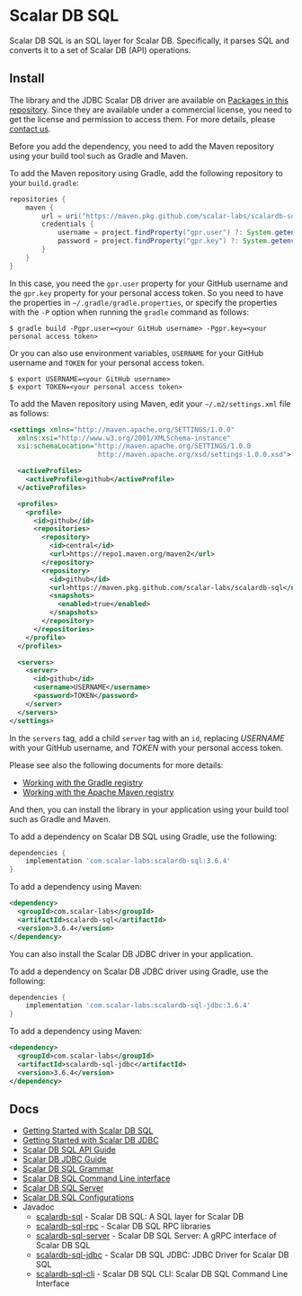 # Scalar DB SQL

<!-- commented out for now since it's private
[![CI](https://github.com/scalar-labs/scalardb-sql/actions/workflows/ci.yaml/badge.svg)](https://github.com/scalar-labs/scalardb-sql/actions/workflows/ci.yaml)
-->

Scalar DB SQL is an SQL layer for Scalar DB.
Specifically, it parses SQL and converts it to a set of Scalar DB (API) operations.

## Install

The library and the JDBC Scalar DB driver are available on [Packages in this repository](https://github.com/orgs/scalar-labs/packages?repo_name=scalardb-sql).
Since they are available under a commercial license, you need to get the license and permission to access them.
For more details, please [contact us](https://scalar-labs.com/contact_us/).

Before you add the dependency, you need to add the Maven repository using your build tool such as Gradle and Maven.

To add the Maven repository using Gradle, add the following repository to your `build.gradle`:
```gradle
repositories {
    maven {
        url = uri("https://maven.pkg.github.com/scalar-labs/scalardb-sql")
        credentials {
            username = project.findProperty("gpr.user") ?: System.getenv("USERNAME")
            password = project.findProperty("gpr.key") ?: System.getenv("TOKEN")
        }
    }
}
```

In this case, you need the `gpr.user` property for your GitHub username and the `gpr.key` property for your personal access token.
So you need to have the properties in `~/.gradle/gradle.properties`, or specify the properties with the `-P` option when running the `gradle` command as follows:

```shell
$ gradle build -Pgpr.user=<your GitHub username> -Pgpr.key=<your personal access token>
```

Or you can also use environment variables, `USERNAME` for your GitHub username and `TOKEN` for your personal access token.

```shell
$ export USERNAME=<your GitHub username>
$ export TOKEN=<your personal access token>
```

To add the Maven repository using Maven, edit your `~/.m2/settings.xml` file as follows:
```xml
<settings xmlns="http://maven.apache.org/SETTINGS/1.0.0"
  xmlns:xsi="http://www.w3.org/2001/XMLSchema-instance"
  xsi:schemaLocation="http://maven.apache.org/SETTINGS/1.0.0
                      http://maven.apache.org/xsd/settings-1.0.0.xsd">

  <activeProfiles>
    <activeProfile>github</activeProfile>
  </activeProfiles>

  <profiles>
    <profile>
      <id>github</id>
      <repositories>
        <repository>
          <id>central</id>
          <url>https://repo1.maven.org/maven2</url>
        </repository>
        <repository>
          <id>github</id>
          <url>https://maven.pkg.github.com/scalar-labs/scalardb-sql</url>
          <snapshots>
            <enabled>true</enabled>
          </snapshots>
        </repository>
      </repositories>
    </profile>
  </profiles>

  <servers>
    <server>
      <id>github</id>
      <username>USERNAME</username>
      <password>TOKEN</password>
    </server>
  </servers>
</settings>
```

In the `servers` tag, add a child `server` tag with an `id`, replacing *USERNAME* with your GitHub username, and *TOKEN* with your personal access token.

Please see also the following documents for more details:
- [Working with the Gradle registry](https://docs.github.com/en/packages/working-with-a-github-packages-registry/working-with-the-gradle-registry)
- [Working with the Apache Maven registry](https://docs.github.com/en/packages/working-with-a-github-packages-registry/working-with-the-apache-maven-registry)

And then, you can install the library in your application using your build tool such as Gradle and Maven.

To add a dependency on Scalar DB SQL using Gradle, use the following:
```gradle
dependencies {
    implementation 'com.scalar-labs:scalardb-sql:3.6.4'
}
```

To add a dependency using Maven:
```xml
<dependency>
  <groupId>com.scalar-labs</groupId>
  <artifactId>scalardb-sql</artifactId>
  <version>3.6.4</version>
</dependency>
```

You can also install the Scalar DB JDBC driver in your application.

To add a dependency on Scalar DB JDBC driver using Gradle, use the following:
```gradle
dependencies {
    implementation 'com.scalar-labs:scalardb-sql-jdbc:3.6.4'
}
```

To add a dependency using Maven:
```xml
<dependency>
  <groupId>com.scalar-labs</groupId>
  <artifactId>scalardb-sql-jdbc</artifactId>
  <version>3.6.4</version>
</dependency>
```

## Docs

- [Getting Started with Scalar DB SQL](getting-started-with-sql.mdx)
- [Getting Started with Scalar DB JDBC](getting-started-with-jdbc.mdx)
- [Scalar DB SQL API Guide](sql-api-guide.mdx)
- [Scalar DB JDBC Guide](jdbc-guide.mdx)
- [Scalar DB SQL Grammar](grammar.mdx)
- [Scalar DB SQL Command Line interface](command-line-interface.mdx)
- [Scalar DB SQL Server](sql-server.mdx)
- [Scalar DB SQL Configurations](configurations.mdx)
- Javadoc
  - [scalardb-sql](https://scalar-labs.github.io/scalardb-sql/javadoc/core/index.html) - Scalar DB SQL: A SQL layer for Scalar DB
  - [scalardb-sql-rpc](https://scalar-labs.github.io/scalardb-sql/javadoc/rpc/index.html) - Scalar DB SQL RPC libraries
  - [scalardb-sql-server](https://scalar-labs.github.io/scalardb-sql/javadoc/server/index.html) - Scalar DB SQL Server: A gRPC interface of Scalar DB SQL
  - [scalardb-sql-jdbc](https://scalar-labs.github.io/scalardb-sql/javadoc/jdbc/index.html) - Scalar DB SQL JDBC: JDBC Driver for Scalar DB SQL
  - [scalardb-sql-cli](https://scalar-labs.github.io/scalardb-sql/javadoc/cli/index.html) - Scalar DB SQL CLI: Scalar DB SQL Command Line Interface
